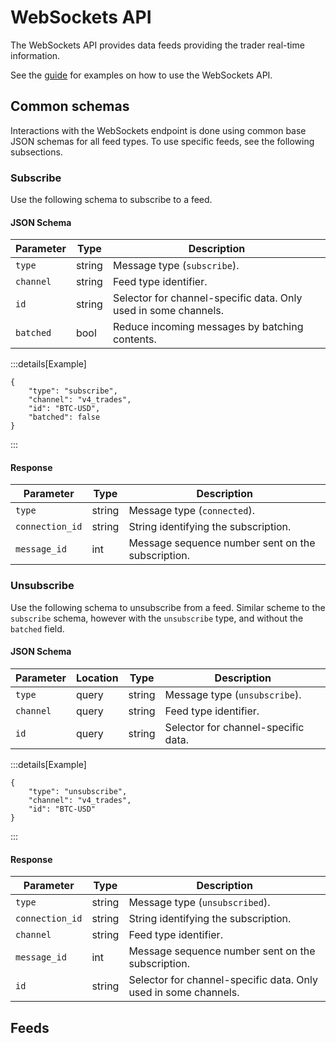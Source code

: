 # WebSockets API

The WebSockets API provides data feeds providing the trader real-time information.

See the [guide](/interaction/data/feeds) for examples on how to use the WebSockets API.

## Common schemas

Interactions with the WebSockets endpoint is done using common base JSON schemas for all feed types.
To use specific feeds, see the following subsections.

### Subscribe

Use the following schema to subscribe to a feed.

#### JSON Schema

| Parameter           | Type               | Description                                                           |
| ------------------- | ------------------ | --------------------------------------------------------------------- |
| `type`              | string             | Message type (`subscribe`).                                           |
| `channel`           | string             | Feed type identifier.                                                 |
| `id`                | string             | Selector for channel-specific data. Only used in some channels.       |
| `batched`           | bool               | Reduce incoming messages by batching contents.                        |

:::details[Example]
```tsx
{ 
    "type": "subscribe", 
    "channel": "v4_trades",
    "id": "BTC-USD",
    "batched": false
}
```
:::

#### Response

| Parameter           | Type               | Description                                                           |
| ------------------- | ------------------ | --------------------------------------------------------------------- |
| `type`              | string             | Message type (`connected`).                                           |
| `connection_id`     | string             | String identifying the subscription.                                  |
| `message_id`        | int                | Message sequence number sent on the subscription.                     |

### Unsubscribe

Use the following schema to unsubscribe from a feed.
Similar scheme to the `subscribe` schema, however with the `unsubscribe` type, and without the `batched` field.

#### JSON Schema

| Parameter           | Location | Type               | Description                                                           |
| ------------------- | -------- | ------------------ | --------------------------------------------------------------------- |
| `type`              | query    | string             | Message type (`unsubscribe`).                                         |
| `channel`           | query    | string             | Feed type identifier.                                                 |
| `id`                | query    | string             | Selector for channel-specific data.                                   |

:::details[Example]
```tsx
{
    "type": "unsubscribe",
    "channel": "v4_trades",
    "id": "BTC-USD"
}
```
:::

#### Response

| Parameter           | Type               | Description                                                           |
| ------------------- | ------------------ | --------------------------------------------------------------------- |
| `type`              | string             | Message type (`unsubscribed`).                                        |
| `connection_id`     | string             | String identifying the subscription.                                  |
| `channel`           | string             | Feed type identifier.                                                 |
| `message_id`        | int                | Message sequence number sent on the subscription.                     |
| `id`                | string             | Selector for channel-specific data. Only used in some channels.       |

## Feeds
